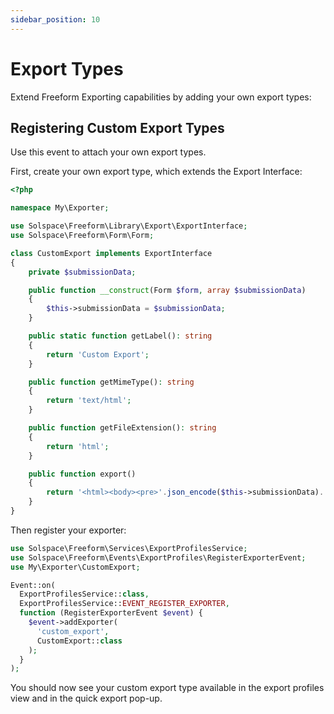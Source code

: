 ```yaml
---
sidebar_position: 10
---
```


# Export Types

Extend Freeform Exporting capabilities by adding your own export types:

## Registering Custom Export Types

Use this event to attach your own export types.

First, create your own export type, which extends the Export Interface:

```php showLineNumbers
<?php

namespace My\Exporter;

use Solspace\Freeform\Library\Export\ExportInterface;
use Solspace\Freeform\Form\Form;

class CustomExport implements ExportInterface
{
    private $submissionData;

    public function __construct(Form $form, array $submissionData)
    {
        $this->submissionData = $submissionData;
    }

    public static function getLabel(): string
    {
        return 'Custom Export';
    }

    public function getMimeType(): string
    {
        return 'text/html';
    }

    public function getFileExtension(): string
    {
        return 'html';
    }

    public function export()
    {
        return '<html><body><pre>'.json_encode($this->submissionData).'</pre></body></html>';
    }
}

```

Then register your exporter:

```php showLineNumbers
use Solspace\Freeform\Services\ExportProfilesService;
use Solspace\Freeform\Events\ExportProfiles\RegisterExporterEvent;
use My\Exporter\CustomExport;

Event::on(
  ExportProfilesService::class,
  ExportProfilesService::EVENT_REGISTER_EXPORTER,
  function (RegisterExporterEvent $event) {
    $event->addExporter(
      'custom_export',
      CustomExport::class
    );
  }
);
```

You should now see your custom export type available in the export profiles view and in the quick export pop-up.
